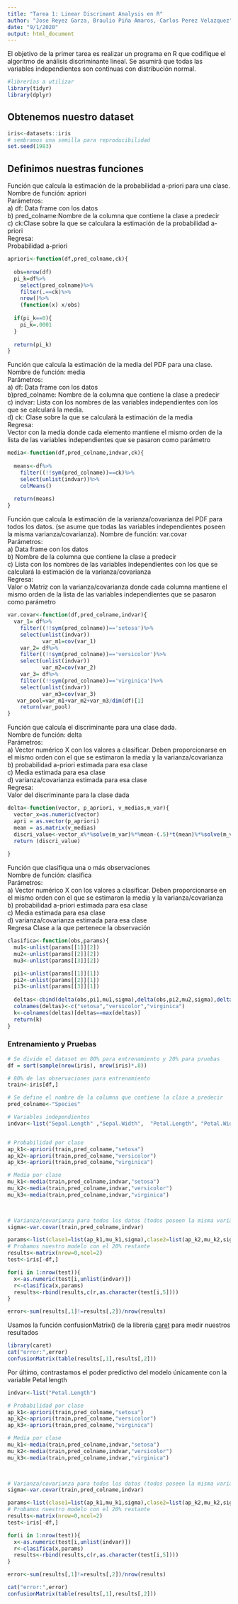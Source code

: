 ```yaml
---
title: "Tarea 1: Linear Discrimant Analysis en R"
author: "Jose Reyez Garza, Braulio Piña Amaros, Carlos Perez Velazquez"
date: "9/1/2020"
output: html_document
---
```


El objetivo de la primer tarea es realizar un programa en R que codifique el algoritmo de análisis discriminante lineal. Se asumirá que todas las variables independientes son continuas con distribución normal.

```r

#librerías a utilizar
library(tidyr)
library(dplyr)

```

## Obtenemos nuestro dataset

```r

iris<-datasets::iris
# sembramos una semilla para reproducibilidad
set.seed(1983)

```

## Definimos nuestras funciones

Función que calcula la estimación de la probabilidad a-priori para una clase.   
Nombre de función: apriori   
Parámetros:    
a) df: Data frame con los datos   
b) pred_colname:Nombre de la columna que contiene la clase a predecir   
c) ck:Clase sobre la que se calculara la estimación de la probabilidad a-priori   
Regresa:   
Probabilidad a-priori   

```r

apriori<-function(df,pred_colname,ck){
  
  obs=nrow(df)
  pi_k=df%>%
    select(pred_colname)%>%
    filter(.==ck)%>%
    nrow()%>%
    (function(x) x/obs)
  
  if(pi_k==0){
    pi_k=.0001
  }
  
  return(pi_k)
}

```

Función que calcula la estimación de la media del PDF para una clase.   
Nombre de función: media   
Parámetros:    
a) df:  Data frame con los datos   
b)pred_colname: Nombre de la columna que contiene la clase a predecir   
c) indvar: Lista con los nombres de las variables independientes con los que se calculará la media.    
d) ck: Clase sobre la que se calculará la estimación de la media   
Regresa:   
Vector con la media donde cada elemento mantiene el mismo orden de la lista de las variables independientes que se pasaron como parámetro

```r

media<-function(df,pred_colname,indvar,ck){
  
  means<-df%>%
    filter((!!sym(pred_colname))==ck)%>%
    select(unlist(indvar))%>%
    colMeans()
  
  return(means)
}
```

Función que calcula la estimación de la varianza/covarianza del PDF para todos los datos. (se asume que todas las variables independientes poseen la misma varianza/covarianza).
Nombre de función: var.covar   
Parámetros:    
a) Data frame con los datos   
b) Nombre de la columna que contiene la clase a predecir   
c) Lista con los nombres de las variables independientes con los que se calculará la estimación de la varianza/covarianza     
Regresa:   
Valor o Matriz con la  varianza/covarianza donde cada columna mantiene el mismo orden de la lista de las variables independientes que se pasaron como parámetro

```r
var.covar<-function(df,pred_colname,indvar){
  var_1= df%>%
    filter((!!sym(pred_colname))=='setosa')%>%
    select(unlist(indvar))
           var_m1=cov(var_1)
    var_2= df%>%
    filter((!!sym(pred_colname))=='versicolor')%>%
    select(unlist(indvar))
           var_m2=cov(var_2)
    var_3= df%>%
    filter((!!sym(pred_colname))=='virginica')%>%
    select(unlist(indvar))
           var_m3=cov(var_3)
   var_pool=var_m1+var_m2+var_m3/dim(df)[1]
    return(var_pool)
}

```

Función que calcula el discriminante para una clase dada.   
Nombre de función: delta   
Parámetros:    
a) Vector numérico X con los valores a clasificar. Deben proporcionarse en el mismo orden con el que se estimaron la media y la varianza/covarianza 
b) probabilidad a-priori estimada para esa clase   
c) Media estimada para esa clase   
d) varianza/covarianza estimada para esa clase   
Regresa:   
Valor del discriminante para la clase dada


```r

delta<-function(vector, p_apriori, v_medias,m_var){
  vector_x=as.numeric(vector)
  apri = as.vector(p_apriori)
  mean = as.matrix(v_medias)
  discri_value<-vector_x%*%solve(m_var)%*%mean-(.5)*t(mean)%*%solve(m_var)%*%mean+log(apri)
  return (discri_value)
  
}

```

Función que clasifiqua una o más observaciones   
Nombre de función: clasifica   
Parámetros:    
a) Vector numérico X con los valores a clasificar. Deben proporcionarse en el mismo orden con el que se estimaron la media y la varianza/covarianza    
b) probabilidad a-priori estimada para esa clase   
c) Media estimada para esa clase   
d) varianza/covarianza estimada para esa clase   
Regresa
Clase a la que pertenece la observación

```r

clasifica<-function(obs,params){
  mu1<-unlist(params[[1]][2])
  mu2<-unlist(params[[2]][2])
  mu3<-unlist(params[[3]][2])

  pi1<-unlist(params[[1]][1])
  pi2<-unlist(params[[2]][1])
  pi3<-unlist(params[[3]][1])
  
  deltas<-cbind(delta(obs,pi1,mu1,sigma),delta(obs,pi2,mu2,sigma),delta(obs,pi3,mu3,sigma))
  colnames(deltas)<-c("setosa","versicolor","virginica")
  k<-colnames(deltas)[deltas==max(deltas)]
  return(k)
}

```

### Entrenamiento y Pruebas

```r

# Se divide el dataset en 80% para entrenamiento y 20% para pruebas
df = sort(sample(nrow(iris), nrow(iris)*.8))

# 80% de las observaciones para entrenamiento
train<-iris[df,]

# Se define el nombre de la columna que contiene la clase a predecir
pred_colname<-"Species"

# Variables independientes
indvar<-list("Sepal.Length" ,"Sepal.Width",  "Petal.Length", "Petal.Width" )


# Probabilidad por clase
ap_k1<-apriori(train,pred_colname,"setosa")
ap_k2<-apriori(train,pred_colname,"versicolor")
ap_k3<-apriori(train,pred_colname,"virginica")

# Media por clase
mu_k1<-media(train,pred_colname,indvar,"setosa")
mu_k2<-media(train,pred_colname,indvar,"versicolor")
mu_k3<-media(train,pred_colname,indvar,"virginica")
  


# Varianza/covarianza para todos los datos (todos poseen la misma varianza/covarianza)
sigma<-var.covar(train,pred_colname,indvar)

params<-list(clase1=list(ap_k1,mu_k1,sigma),clase2=list(ap_k2,mu_k2,sigma),clase3=list(ap_k3,mu_k3,sigma))
# Probamos nuestro modelo con el 20% restante
results<-matrix(nrow=0,ncol=2)
test<-iris[-df,]

for(i in 1:nrow(test)){
  x<-as.numeric(test[i,unlist(indvar)])
  r<-clasifica(x,params)
  results<-rbind(results,c(r,as.character(test[i,5])))
}

error<-sum(results[,1]!=results[,2])/nrow(results)

```

Usamos la función confusionMatrix() de la librería [caret](https://www.rdocumentation.org/packages/caret/versions/3.45/topics/confusionMatrix) para medir nuestros resultados
```r
library(caret)
cat("error:",error)
confusionMatrix(table(results[,1],results[,2]))
```

Por último, contrastamos el poder predictivo del modelo únicamente con la variable Petal length

```r

indvar<-list("Petal.Length")

# Probabilidad por clase
ap_k1<-apriori(train,pred_colname,"setosa")
ap_k2<-apriori(train,pred_colname,"versicolor")
ap_k3<-apriori(train,pred_colname,"virginica")

# Media por clase
mu_k1<-media(train,pred_colname,indvar,"setosa")
mu_k2<-media(train,pred_colname,indvar,"versicolor")
mu_k3<-media(train,pred_colname,indvar,"virginica")
  


# Varianza/covarianza para todos los datos (todos poseen la misma varianza/covarianza)
sigma<-var.covar(train,pred_colname,indvar)

params<-list(clase1=list(ap_k1,mu_k1,sigma),clase2=list(ap_k2,mu_k2,sigma),clase3=list(ap_k3,mu_k3,sigma))
# Probamos nuestro modelo con el 20% restante
results<-matrix(nrow=0,ncol=2)
test<-iris[-df,]

for(i in 1:nrow(test)){
  x<-as.numeric(test[i,unlist(indvar)])
  r<-clasifica(x,params)
  results<-rbind(results,c(r,as.character(test[i,5])))
}

error<-sum(results[,1]!=results[,2])/nrow(results)

cat("error:",error)
confusionMatrix(table(results[,1],results[,2]))

```
